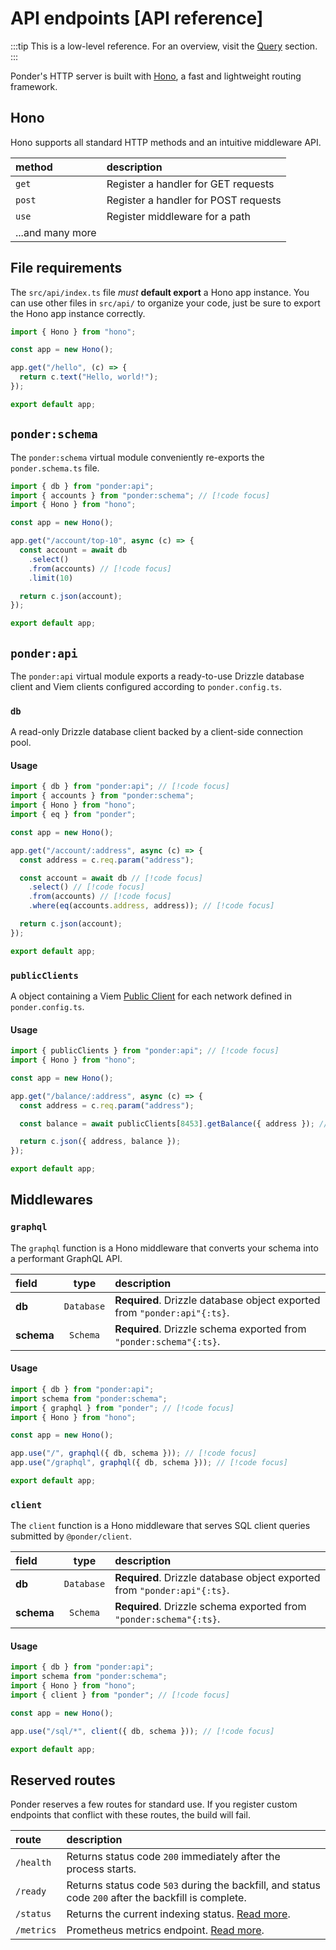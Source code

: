 # API endpoints [API reference]

:::tip
This is a low-level reference. For an overview, visit the
[Query](/docs/0.10/query/api-endpoints) section.
:::

Ponder's HTTP server is built with [Hono](https://hono.dev/), a fast and lightweight routing framework.

## Hono

Hono supports all standard HTTP methods and an intuitive middleware API.

| method           | description                          |
| :--------------- | :----------------------------------- |
| `get`            | Register a handler for GET requests  |
| `post`           | Register a handler for POST requests |
| `use`            | Register middleware for a path       |
| ...and many more |                                      |

## File requirements

The `src/api/index.ts` file _must_ **default export** a Hono app instance. You can use other files in `src/api/` to organize your code, just be sure to export the Hono app instance correctly.

```ts [src/api/index.ts]
import { Hono } from "hono";

const app = new Hono();

app.get("/hello", (c) => {
  return c.text("Hello, world!");
});

export default app;
```

## `ponder:schema`

The `ponder:schema` virtual module conveniently re-exports the `ponder.schema.ts` file.

```ts [src/api/index.ts]
import { db } from "ponder:api";
import { accounts } from "ponder:schema"; // [!code focus]
import { Hono } from "hono";

const app = new Hono();

app.get("/account/top-10", async (c) => {
  const account = await db 
    .select()
    .from(accounts) // [!code focus]
    .limit(10)

  return c.json(account);
});

export default app;
```

## `ponder:api`

The `ponder:api` virtual module exports a ready-to-use Drizzle database client and Viem clients configured according to `ponder.config.ts`.

### `db`

A read-only Drizzle database client backed by a client-side connection pool.

#### Usage

```ts [src/api/index.ts]
import { db } from "ponder:api"; // [!code focus]
import { accounts } from "ponder:schema";
import { Hono } from "hono";
import { eq } from "ponder";

const app = new Hono();

app.get("/account/:address", async (c) => {
  const address = c.req.param("address");

  const account = await db // [!code focus]
    .select() // [!code focus]
    .from(accounts) // [!code focus]
    .where(eq(accounts.address, address)); // [!code focus]

  return c.json(account);
});

export default app;
```

### `publicClients`

A object containing a Viem [Public Client](https://viem.sh/docs/clients/public) for each network defined in `ponder.config.ts`.

#### Usage

```ts [src/api/index.ts]
import { publicClients } from "ponder:api"; // [!code focus]
import { Hono } from "hono";

const app = new Hono();

app.get("/balance/:address", async (c) => {
  const address = c.req.param("address");

  const balance = await publicClients[8453].getBalance({ address }); // [!code focus]

  return c.json({ address, balance });
});

export default app;
```

## Middlewares

### `graphql`

The `graphql` function is a Hono middleware that converts your schema into a performant GraphQL API.

| field      |    type    | description                                                              |
| :--------- | :--------: | :----------------------------------------------------------------------- |
| **db**     | `Database` | **Required**. Drizzle database object exported from `"ponder:api"{:ts}`. |
| **schema** |  `Schema`  | **Required**. Drizzle schema exported from `"ponder:schema"{:ts}`.       |

#### Usage

```ts [src/api/index.ts]
import { db } from "ponder:api";
import schema from "ponder:schema";
import { graphql } from "ponder"; // [!code focus]
import { Hono } from "hono";

const app = new Hono();

app.use("/", graphql({ db, schema })); // [!code focus]
app.use("/graphql", graphql({ db, schema })); // [!code focus]

export default app;
```

### `client`

The `client` function is a Hono middleware that serves SQL client queries submitted by `@ponder/client`.

| field      |    type    | description                                                              |
| :--------- | :--------: | :----------------------------------------------------------------------- |
| **db**     | `Database` | **Required**. Drizzle database object exported from `"ponder:api"{:ts}`. |
| **schema** |  `Schema`  | **Required**. Drizzle schema exported from `"ponder:schema"{:ts}`.       |

#### Usage

```ts [src/api/index.ts]
import { db } from "ponder:api";
import schema from "ponder:schema";
import { Hono } from "hono";
import { client } from "ponder"; // [!code focus]

const app = new Hono();

app.use("/sql/*", client({ db, schema })); // [!code focus]

export default app;
```

## Reserved routes

Ponder reserves a few routes for standard use. If you register custom endpoints that conflict with these routes, the build will fail.

| route      | description                                                                                          |
| :--------- | :--------------------------------------------------------------------------------------------------- |
| `/health`  | Returns status code `200` immediately after the process starts.                                      |
| `/ready`   | Returns status code `503` during the backfill, and status code `200` after the backfill is complete. |
| `/status`  | Returns the current indexing status. [Read more](/docs/0.10/advanced/observability#indexing-status).                             |
| `/metrics` | Prometheus metrics endpoint. [Read more](/docs/0.10/advanced/observability#metrics).                                    |
